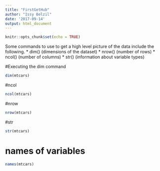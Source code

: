 ```yaml
---
title: "FirstGetHub"
author: "Issy Belzil"
date: '2017-09-14'
output: html_document
---
```


```r
knitr::opts_chunk$set(echo = TRUE)
```

Some commands to use to get a high level picture of the data include the following.
* dim() (dimensions of the dataset)
* nrow() (number of rows)
* ncol() (number of columns)
* str() (information about variable types)

#Executing the dim command 

```r
dim(mtcars)
```

#ncol

```r
ncol(mtcars)
```

#nrow

```r
nrow(mtcars)
```

#str

```r
str(mtcars)
```

# names of variables 

```r
names(mtcars)
```


